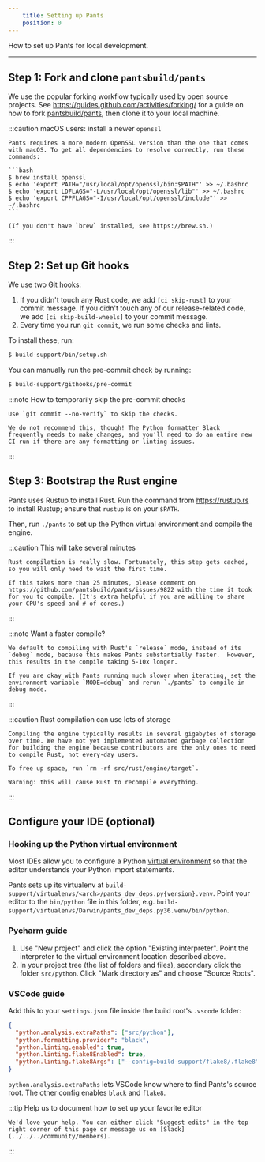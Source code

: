```yaml
---
    title: Setting up Pants
    position: 0
---
```



How to set up Pants for local development.

---

## Step 1: Fork and clone `pantsbuild/pants`

We use the popular forking workflow typically used by open source projects. See https://guides.github.com/activities/forking/ for a guide on how to fork [pantsbuild/pants](https://github.com/pantsbuild/pants), then clone it to your local machine.

:::caution macOS users: install a newer `openssl`

    Pants requires a more modern OpenSSL version than the one that comes with macOS. To get all dependencies to resolve correctly, run these commands:

    ```bash
    $ brew install openssl
    $ echo 'export PATH="/usr/local/opt/openssl/bin:$PATH"' >> ~/.bashrc
    $ echo 'export LDFLAGS="-L/usr/local/opt/openssl/lib"' >> ~/.bashrc
    $ echo 'export CPPFLAGS="-I/usr/local/opt/openssl/include"' >> ~/.bashrc
    ```

    (If you don't have `brew` installed, see https://brew.sh.)

:::

## Step 2: Set up Git hooks

We use two [Git hooks](https://git-scm.com/book/en/v2/Customizing-Git-Git-Hooks):

1. If you didn't touch any Rust code, we add `[ci skip-rust]` to your commit message. If you didn't touch any of our release-related code, we add `[ci skip-build-wheels]` to your commit message.
2. Every time you run `git commit`, we run some checks and lints.

To install these, run:

```bash
$ build-support/bin/setup.sh
```

You can manually run the pre-commit check by running:

```bash
$ build-support/githooks/pre-commit
```

:::note How to temporarily skip the pre-commit checks

    Use `git commit --no-verify` to skip the checks.

    We do not recommend this, though! The Python formatter Black frequently needs to make changes, and you'll need to do an entire new CI run if there are any formatting or linting issues.

:::

## Step 3: Bootstrap the Rust engine

Pants uses Rustup to install Rust. Run the command from https://rustup.rs to install Rustup; ensure that `rustup` is on your `$PATH`.

Then, run `./pants` to set up the Python virtual environment and compile the engine.

:::caution This will take several minutes

    Rust compilation is really slow. Fortunately, this step gets cached, so you will only need to wait the first time.

    If this takes more than 25 minutes, please comment on https://github.com/pantsbuild/pants/issues/9822 with the time it took for you to compile. (It's extra helpful if you are willing to share your CPU's speed and # of cores.)

:::

:::note Want a faster compile?

    We default to compiling with Rust's `release` mode, instead of its `debug` mode, because this makes Pants substantially faster.  However, this results in the compile taking 5-10x longer.

    If you are okay with Pants running much slower when iterating, set the environment variable `MODE=debug` and rerun `./pants` to compile in debug mode.

:::

:::caution Rust compilation can use lots of storage

    Compiling the engine typically results in several gigabytes of storage over time. We have not yet implemented automated garbage collection for building the engine because contributors are the only ones to need to compile Rust, not every-day users.

    To free up space, run `rm -rf src/rust/engine/target`.

    Warning: this will cause Rust to recompile everything.

:::

## Configure your IDE (optional)

### Hooking up the Python virtual environment

Most IDEs allow you to configure a Python [virtual environment](https://docs.python.org/3/tutorial/venv.html) so that the editor understands your Python import statements.

Pants sets up its virtualenv at `build-support/virtualenvs/<arch>/pants_dev_deps.py{version}.venv`. Point your editor to the `bin/python` file in this folder, e.g. `build-support/virtualenvs/Darwin/pants_dev_deps.py36.venv/bin/python`.

### Pycharm guide

1. Use "New project" and click the option "Existing interpreter". Point the interpreter to the virtual environment location described above.
2. In your project tree (the list of folders and files), secondary click the folder `src/python`. Click "Mark directory as" and choose "Source Roots".

### VSCode guide

Add this to your `settings.json` file inside the build root's `.vscode` folder:

```json title="settings.json"
{
  "python.analysis.extraPaths": ["src/python"],
  "python.formatting.provider": "black",
  "python.linting.enabled": true,
  "python.linting.flake8Enabled": true,
  "python.linting.flake8Args": ["--config=build-support/flake8/.flake8"]
}
```

`python.analysis.extraPaths` lets VSCode know where to find Pants's source root. The other config enables `black` and `flake8`.

:::tip Help us to document how to set up your favorite editor

    We'd love your help. You can either click "Suggest edits" in the top right corner of this page or message us on [Slack](../../../community/members).

:::

